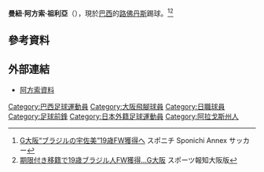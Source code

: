 {{Link style|time=2015-12-13T13:56:36+00:00}}
{{expand|time=2011-05-07T09:54:37+00:00}}
<br />{{Football player infobox 
| image = 
| playername = 阿方索
| fullname = Manuel Afonso Júnior
| height = {{height|m=1.72}}
| dateofbirth = {{birth date and age|1991|11|14}} 
| cityofbirth = [[阿拉戈斯州|阿拉戈斯州]]
| countryofbirth = [[巴西|巴西]] 
| currentclub  = [[:en:Luverdense_Esporte_Clube|路佛丹斯]] 
| clubnumber = 33
| position = [[前鋒_(足球)|前鋒]]
| youthyears = <br />2009
| youthclubs = [[:en:Sport_Club_Corinthians_Alagoano|阿拉戈納諾科林蒂安]]青年隊<br />[[帕梅拉斯足球俱樂部|彭美拉斯]]青年隊
| years = 2010-<br />2010<br />2011<br />2012-
| clubs = [[:en:Sport_Club_Corinthians_Alagoano|阿拉戈納諾科林蒂安]]<br /> -> [[:en:Agremiação_Sportiva_Arapiraquense|阿拉皮拉卡]] ''(借用)''<br /> -> [[大阪飛腳|大阪飛腳]] ''(借用)''<br />[[:en:Luverdense_Esporte_Clube|路佛丹斯]]
| caps(goals) = 11 (8)<br />2 (0)<br />5 (0)<br />0 (0) 
| nationalyears = 
| nationalteam =
| nationalcaps(goals) =   
}}
'''曼紐·阿方索·祖利亞'''（{{bd|1991年|11月14日}}），現於[[巴西|巴西]]的[[:en:Luverdense_Esporte_Clube|路佛丹斯]]踢球。<ref>[http://www.sponichi.co.jp/soccer/news/2011/02/23/kiji/K20110223000303130.html G大阪“ブラジルの宇佐美”19歳FW獲得へ] {{Wayback|url=http://www.sponichi.co.jp/soccer/news/2011/02/23/kiji/K20110223000303130.html |date=20160304130332 }} スポニチ Sponichi Annex サッカー</ref><ref>[https://web.archive.org/web/20110228105206/http://hochi.yomiuri.co.jp/osaka/soccer/jleague/news/20110223-OHO1T00043.htm 期限付き移籍で19歳ブラジル人FW獲得…G大阪] スポーツ報知大阪版</ref>

==參考資料==
{{reflist}}

==外部連結==
*{{ja icon}} [http://www.gamba-osaka.net/gamba/player/player33.html 阿方索資料] {{Wayback|url=http://www.gamba-osaka.net/gamba/player/player33.html |date=20130627031020 }}

{{足球运动员小作品}}

{{DEFAULTSORT:Manuel Afonso Júnior}}
[[Category:巴西足球運動員|Category:巴西足球運動員]]
[[Category:大阪飛腳球員|Category:大阪飛腳球員]]
[[Category:日職球員|Category:日職球員]]
[[Category:足球前鋒|Category:足球前鋒]]
[[Category:日本外籍足球運動員|Category:日本外籍足球運動員]]
[[Category:阿拉戈斯州人|Category:阿拉戈斯州人]]